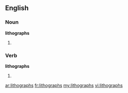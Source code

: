 ==English==

===Noun===
'''lithographs'''

# {{plural of|[[lithograph]]}}

===Verb===
'''lithographs'''

# {{third-person singular of|[[lithograph]]}}

[[ar:lithographs]]
[[fr:lithographs]]
[[my:lithographs]]
[[vi:lithographs]]
